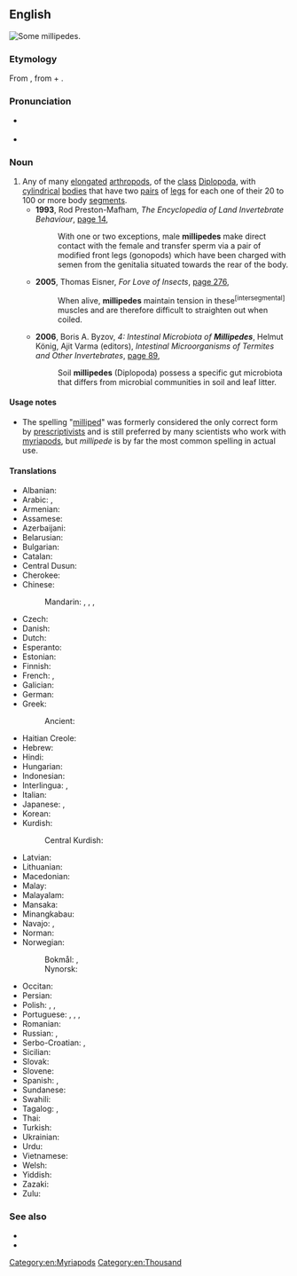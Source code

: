 ==English==
[[Image:Millipedes.jpg|thumb|Some '''millipedes'''.]]
{{wikipedia}}

===Etymology===
{{root|en|ine-pro|*ped-}}
From {{uder|en|la|millipeda||wood louse}}, from {{m|la|mille||thousand}} + {{m|la|pedis||foot}}.

===Pronunciation===
* {{a|GenAm}} {{IPA|en|/ˈmɪləpid/}}
* {{audio|en|LL-Q1860 (eng)-Vealhurl-millipede.wav|Audio (Southern England)}}

===Noun===
{{en-noun}}

# Any of many [[elongated]] [[arthropod]]s, of the [[class]] [[Diplopoda]], with [[cylindrical]] [[bodies]] that have two [[pair]]s of [[leg]]s for each one of their 20 to 100 or more body [[segment]]s.{{defdate|From 1600}}
#* '''1993''', Rod Preston-Mafham, ''The Encyclopedia of Land Invertebrate Behaviour'', [http://books.google.com.au/books?id=sDpagGxJw3AC&pg=PA14&dq=%22millipede%22%7C%22millipedes%22&hl=en&sa=X&ei=LDiMU8LqB8HEkgWkqoGICw&redir_esc=y#v=onepage&q=%22millipede%22%7C%22millipedes%22&f=false page 14],
#*: With one or two exceptions, male '''millipedes''' make direct contact with the female and transfer sperm via a pair of modified front legs (gonopods) which have been charged with semen from the genitalia situated towards the rear of the body.
#* '''2005''', Thomas Eisner, ''For Love of Insects'', [http://books.google.com.au/books?id=Ki9djoKOm-0C&pg=PA276&dq=%22millipede%22%7C%22millipedes%22&hl=en&sa=X&ei=LDiMU8LqB8HEkgWkqoGICw&redir_esc=y#v=onepage&q=%22millipede%22%7C%22millipedes%22&f=false page 276],
#*: When alive, '''millipedes''' maintain tension in these<sup>[intersegmental]</sup> muscles and are therefore difficult to straighten out when coiled.
#* '''2006''', Boris A. Byzov, ''4: Intestinal Microbiota of '''Millipedes''''', Helmut König, Ajit Varma (editors), ''Intestinal Microorganisms of Termites and Other Invertebrates'', [http://books.google.com.au/books?id=sbBG4-G7arQC&pg=PA89&dq=%22millipede%22%7C%22millipedes%22&hl=en&sa=X&ei=LDiMU8LqB8HEkgWkqoGICw&redir_esc=y#v=onepage&q=%22millipede%22%7C%22millipedes%22&f=false page 89],
#*: Soil '''millipedes''' (Diplopoda) possess a specific gut microbiota that differs from microbial communities in soil and leaf litter.

====Usage notes====
* The spelling "[[milliped]]" was formerly considered the only correct form by [[prescriptivist]]s and is still preferred by many scientists who work with [[myriapod]]s, but ''millipede'' is by far the most common spelling in actual use.

====Translations====
{{trans-top|elongated arthropod}}
* Albanian: {{t+|sq|shumëkëmbësh|m}}
* Arabic: {{t|ar|دُودَة أَلْفِيَّة|f|tr=dūda ʾalfiyya}}, {{t|ar|ذات الألف قدم}}
* Armenian: {{t|hy|հազարոտնուկ}}
* Assamese: {{t|as|কেৰেলুৱা}}
* Azerbaijani: {{t|az|kırkayak}}
* Belarusian: {{t|be|шматно́жка|f}}
* Bulgarian: {{t|bg|стоно́жка|f}}
* Catalan: {{t|ca|milpeus|m}}
* Central Dusun: {{t|dtp|lontugi}}
* Cherokee: {{t|chr|ᎠᏓᎴᏴᏗᏍᎩ}}
* Chinese:
*: Mandarin: {{t+|cmn|馬陸|sc=Hani}}, {{t+|cmn|马陆|tr=mǎlù|sc=Hani}}, {{t+|cmn|千足蟲|sc=Hani}}, {{t+|cmn|千足虫|tr=qiānzúchóng|sc=Hani}}
* Czech: {{t|cs|mnohonožka|f}}
* Danish: {{t|da|tusindben|n}}
* Dutch: {{t|nl|miljoenpoot|m}}
* Esperanto: {{t|eo|milpiedulo}}
* Estonian: {{t|et|tuhatjalg}}
* Finnish: {{t+|fi|tuhatjalkainen}}
* French: {{t+|fr|diplopode|m}}, {{t+|fr|mille-pattes|m}}
* Galician: {{t+|gl|cempés|m}}
* German: {{t+|de|Tausendfüßler|m}}
* Greek: {{t+|el|σαρανταποδαρούσα|f}}
*: Ancient: {{t|grc|σκολόπενδρα|f}}
* Haitian Creole: {{t|ht|milipèd}}
* Hebrew: {{t+|he|מרבה רגלים|sc=Hebr}}
* Hindi: {{t+|hi|गोजर}}
* Hungarian: {{t+|hu|százlábú}}
* Indonesian: {{t+|id|kaki seribu}}
* Interlingua: {{t|ia|millepedes}}, {{t|ia|myriapodo}}
* Italian: {{t+|it|millepiedi|m}}
* Japanese: {{t|ja|ヤスデ|tr=yasude|sc=Jpan}}, {{t+|ja|馬陸|tr=やすで, yasude|sc=Jpan}}
* Korean: {{t|ko|노래기}}
* Kurdish:
*: Central Kurdish: {{t+|ckb|ھەزارپێ}}
{{trans-mid}}
* Latvian: {{t|lv|daudzkājis}}
* Lithuanian: {{t|lt|šimtakojis}}
* Macedonian: {{t|mk|стоногалка|f}}
* Malay: {{t|ms|gonggok}}
* Malayalam: {{t+|ml|തേരട്ട|sc=Mlym}}
* Mansaka: {{t|msk|labud}}
* Minangkabau: {{t|min|kulum-kulum}}
* Navajo: {{t|nv|jááłánii}}, {{t|nv|jáád łánii}}
* Norman: {{t|nrf|mille-pids|m}}
* Norwegian:
*: Bokmål: {{t|nb|tusenbein|n}}, {{t|nb|tusenben|n}}
*: Nynorsk: {{t|nn|tusenbein|n}}
* Occitan: {{t+|oc|milapatas|m}}
* Persian: {{t+|fa|هزارپا|tr=hezâr-pâ|sc=fa-Arab}}
* Polish: {{t+|pl|stonoga|f}}, {{t+|pl|krocionóg|m}}, {{t|pl|dwuparzec|m}}
* Portuguese: {{t|pt|diplópode|m}}, {{t|pt|milípede|m}}, {{t+|pt|piolho-de-cobra|m}} {{q|Brazil}}, {{t+|pt|embuá|m}} {{q|Brazil}}
* Romanian: {{t+|ro|miriapod|n}}
* Russian: {{t+|ru|многоно́жка|f}}, {{t+|ru|кився́к|m}} {{qualifier|julid}}
* Serbo-Croatian: {{t+|sh|stonoga|sc=Latn}}, {{t|sh|стонога|sc=Cyrl}}
* Sicilian: {{t|scn|centupedi|m|m-p}}
* Slovak: {{t|sk|stonožka|f}}
* Slovene: {{t+|sl|stonoga|f}}
* Spanish: {{t|es|milpiés|m}}, {{t+|es|congorocho|m}} {{qualifier|Venezuela}}
* Sundanese: {{t|su|titinggi}}
* Swahili: {{t+|sw|jongoo}}
* Tagalog: {{t|tl|singsing-singsingan}}, {{t|tl|singsingpari}}
* Thai: {{t+|th|กิ้งกือ|tr=gînggeu}}
* Turkish: {{t+|tr|kırkayak}}
* Ukrainian: {{t+|uk|багатоні́жка|f}}
* Urdu: {{t|ur|گوجر|sc=ur-Arab}}
* Vietnamese: {{t|vi|cuốn chiếu}}
* Welsh: {{t|cy|miltroed|m|f}}
* Yiddish: {{t|yi|מילליפּעדע|sc=Hebr}}
* Zazaki: {{t|zza|çewreslıng|c}}
* Zulu: {{t|zu|ishongololo|c5|c6}}
{{trans-bottom}}

===See also===
* {{l|en|centipede}}
* {{l|en|myriapod}}

[[Category:en:Myriapods]]
[[Category:en:Thousand]]